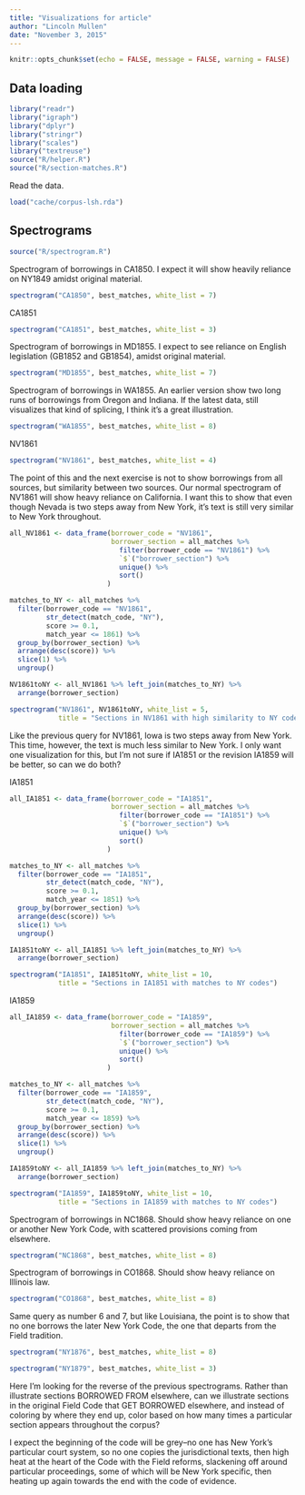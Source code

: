 ```yaml
---
title: "Visualizations for article"
author: "Lincoln Mullen"
date: "November 3, 2015"
---
```


```r
knitr::opts_chunk$set(echo = FALSE, message = FALSE, warning = FALSE)
```


## Data loading

```r
library("readr")
library("igraph")
library("dplyr")
library("stringr")
library("scales")
library("textreuse")
source("R/helper.R")
source("R/section-matches.R")
```

Read the data.

```r
load("cache/corpus-lsh.rda")
```

## Spectrograms

```r
source("R/spectrogram.R")
```

Spectrogram of borrowings in CA1850. I expect it will show heavily reliance on NY1849 amidst original material.

```r
spectrogram("CA1850", best_matches, white_list = 7)
```

CA1851

```r
spectrogram("CA1851", best_matches, white_list = 3)
```


Spectrogram of borrowings in MD1855. I expect to see reliance on English legislation (GB1852 and GB1854), amidst original material.

```r
spectrogram("MD1855", best_matches, white_list = 7)
```

Spectrogram of borrowings in WA1855. An earlier version show two long runs of borrowings from Oregon and Indiana. If the latest data, still visualizes that kind of splicing, I think it's a great illustration.

```r
spectrogram("WA1855", best_matches, white_list = 8)
```

NV1861

```r
spectrogram("NV1861", best_matches, white_list = 4)
```


The point of this and the next exercise is not to show borrowings from all sources, but similarity between two sources. Our normal spectrogram of NV1861 will show heavy reliance on California. I want this to show that even though Nevada is two steps away from New York, it's text is still very similar to New York throughout.

```r
all_NV1861 <- data_frame(borrower_code = "NV1861",
                         borrower_section = all_matches %>% 
                           filter(borrower_code == "NV1861") %>% 
                           `$`("borrower_section") %>%
                           unique() %>%
                           sort()
                        )

matches_to_NY <- all_matches %>% 
  filter(borrower_code == "NV1861",
         str_detect(match_code, "NY"),
         score >= 0.1,
         match_year <= 1861) %>% 
  group_by(borrower_section) %>% 
  arrange(desc(score)) %>% 
  slice(1) %>% 
  ungroup() 

NV1861toNY <- all_NV1861 %>% left_join(matches_to_NY) %>% 
  arrange(borrower_section) 

spectrogram("NV1861", NV1861toNY, white_list = 5,
            title = "Sections in NV1861 with high similarity to NY codes")
```

Like the previous query for NV1861, Iowa is two steps away from New York. This time, however, the text is much less similar to New York. I only want one visualization for this, but I'm not sure if IA1851 or the revision IA1859 will be better, so can we do both?

IA1851

```r
all_IA1851 <- data_frame(borrower_code = "IA1851",
                         borrower_section = all_matches %>% 
                           filter(borrower_code == "IA1851") %>% 
                           `$`("borrower_section") %>%
                           unique() %>%
                           sort()
                        )

matches_to_NY <- all_matches %>% 
  filter(borrower_code == "IA1851",
         str_detect(match_code, "NY"),
         score >= 0.1,
         match_year <= 1851) %>% 
  group_by(borrower_section) %>% 
  arrange(desc(score)) %>% 
  slice(1) %>% 
  ungroup() 

IA1851toNY <- all_IA1851 %>% left_join(matches_to_NY) %>% 
  arrange(borrower_section) 

spectrogram("IA1851", IA1851toNY, white_list = 10,
            title = "Sections in IA1851 with matches to NY codes")
```


IA1859

```r
all_IA1859 <- data_frame(borrower_code = "IA1859",
                         borrower_section = all_matches %>% 
                           filter(borrower_code == "IA1859") %>% 
                           `$`("borrower_section") %>%
                           unique() %>%
                           sort()
                        )

matches_to_NY <- all_matches %>% 
  filter(borrower_code == "IA1859",
         str_detect(match_code, "NY"),
         score >= 0.1,
         match_year <= 1859) %>% 
  group_by(borrower_section) %>% 
  arrange(desc(score)) %>% 
  slice(1) %>% 
  ungroup() 

IA1859toNY <- all_IA1859 %>% left_join(matches_to_NY) %>% 
  arrange(borrower_section) 

spectrogram("IA1859", IA1859toNY, white_list = 10,
            title = "Sections in IA1859 with matches to NY codes")
```

Spectrogram of borrowings in NC1868. Should show heavy reliance on one or another New York Code, with scattered provisions coming from elsewhere.

```r
spectrogram("NC1868", best_matches, white_list = 8)
```

Spectrogram of borrowings in CO1868. Should show heavy reliance on Illinois law.

```r
spectrogram("CO1868", best_matches, white_list = 8)
```


Same query as number 6 and 7, but like Louisiana, the point is to show that no one borrows the later New York Code, the one that departs from the Field tradition.

```r
spectrogram("NY1876", best_matches, white_list = 8)
```

```r
spectrogram("NY1879", best_matches, white_list = 3)
```

Here I'm looking for the reverse of the previous spectrograms. Rather than illustrate sections BORROWED FROM elsewhere, can we illustrate sections in the original Field Code that GET BORROWED elsewhere, and instead of coloring by where they end up, color based on how many times a particular section appears throughout the corpus?

I expect the beginning of the code will be grey--no one has New York's particular court system, so no one copies the jurisdictional texts, then high heat at the heart of the Code with the Field reforms, slackening off around particular proceedings, some of which will be New York specific, then heating up again towards the end with the code of evidence.
